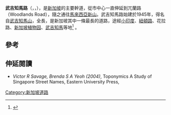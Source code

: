 {{Infobox street|coordinates=|metro=|namesake=|路牌类型=Singapore|中文道路名称=武吉知马路|道路名称拼音=|所在地区=|道路英文名=Bt Timah Rd|图片=}}
{{Infobox street|coordinates=|metro=|namesake=|路牌类型=Singapore|中文道路名称=武吉知马路上段|道路名称拼音=|所在地区=|道路英文名=Upp Bt Timah Rd|图片=}}
{{infobox road2
| country = SGP
| name = 武吉知馬路<br />武吉知馬路上段
| marker_image = 
| map = Expressways and Semi-expressways of Singapore 2012.png
| map_notes = 武吉知马路以双浅蓝线标示
| length_km = 25
| length_mi = 
| length_round = 
| length_ref = 
| established = 1845
| direction_a = 北
| terminus_a = {{le|武吉班让|Bukit Panjang}}、[[蔡厝港|蔡厝港]]
| junction = [[泛岛高速公路|泛岛高速公路]], {{le|外環路系統|Outer Ring Road System}}、[[中央高速公路|中央高速公路]]、[[南北高速公路_(新加坡)|南北高速公路]]
| direction_b = 南
| terminus_b = [[小印度_(新加坡)|小印度]]、[[加冷|加冷]]
| history = 
}}
'''武吉知馬路'''（{{lang-en|Bukit Timah Road}}，{{lang-ms|Jalan Bukit Timah}}，{{lang-ta|புக்கித் திமா வீதி}}），是[[新加坡|新加坡]]的主要幹道，從市中心一直伸延到兀蘭路（Woodlands Road），隨之通往[[馬來西亞|馬來西亞]][[新山|新山]]。武吉知馬路始建於1945年，得名自[[武吉知馬|武吉知馬山]]，全長{{convert|25|km|1}}，是新加坡其中一條最長的道路，途經[[小印度_(新加坡)|小印度]]、[[紐頓|紐頓路]]、花拉路、[[新加坡植物园|新加坡植物园]]、[[武吉知馬|武吉知馬]]等地<ref>{{cite book|url=https://books.google.com.hk/books?id=a0iCi4vkzesC&pg=PA151&dq=bukit+timah+road+singapore&hl=zh-TW&sa=X&ved=2ahUKEwj3sL7eipXrAhWCGaYKHUWOD2wQ6AEwAHoECAEQAg#v=onepage&q=bukit%20timah%20road%20singapore&f=false|title=Singapore: A Pictorial History, 1819-2000|author=Gretchen Liu|page=151|date=05-07-2007|ISBN=978-9813018815|publisher=Didier Millet}}</ref>
。

== 參考 ==
{{reflist}}

== 伸延閱讀 ==
* ''Victor R Savage, Brenda S A Yeoh (2004)'', Toponymics A Study of Singapore Street Names, Eastern University Press, {{ISBN|981-210-364-3}}

{{新加坡高速公路}}{{新加坡主要道路}}
[[Category:新加坡道路|Category:新加坡道路]]
{{geo-stub}}